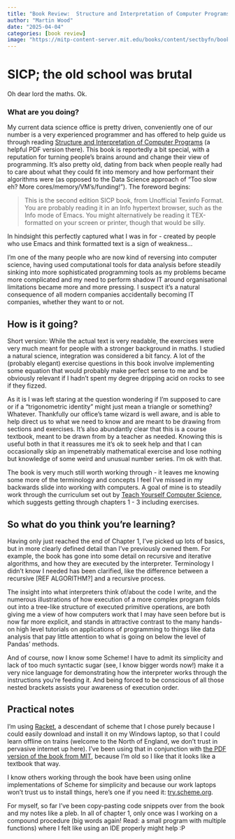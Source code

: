 ```yaml
---
title: "Book Review:  Structure and Interpretation of Computer Programs"
author: "Martin Wood"
date: "2025-04-04"
categories: [book review]
image: "https://mitp-content-server.mit.edu/books/content/sectbyfn/books_pres_0/6515/sicp.zip/graphics/main-banner.gif"
---
```


# SICP; the old school was brutal

Oh dear lord the maths.
Ok.

### What are you doing?

My current data science office is pretty driven, conveniently one of our number is a very experienced programmer and has offered to help
guide us through reading [Structure and Interpretation of Computer Programs](https://web.mit.edu/6.001/6.037/sicp.pdf) (a helpful PDF 
version there).
This book is reportedly a bit special, with a reputation for turning people's brains around and change their view of programming.
It's also pretty old, dating from back when people really had to care about what they could fit into memory and how performant their
algorithms were (as opposed to the Data Science approach of "Too slow eh? More cores/memory/VM's/funding!").
The foreword begins:

> This is the second edition SICP book, from Unofficial Texinfo Format.
You are probably reading it in an Info hypertext browser, such as the Info mode of Emacs. You might alternatively be reading it
TEX-formatted on your screen or printer, though that would be silly.

In hindsight this perfectly captured what I was in for - created by people who use Emacs and think formatted text is a sign of weakness...

I'm one of the many people who are now kind of reversing into computer science, having used computational tools for data analysis before
steadily sinking into more sophisticated programming tools as my problems became more complicated and my need to perform shadow IT around
organisational limitations became more and more pressing.  I suspect it's a natural consequence of all modern companies accidentally becoming
IT companies, whether they want to or not.

## How is it going?

Short version:  While the actual text is very readable, the exercises were very much meant for people with a stronger background in maths.
I studied a natural science, integration was considered a bit fancy.  A lot of the (probably elegant) exercise questions in this book
involve implementing some equation that would probably make perfect sense to me and be obviously relevant if I hadn't spent my degree
dripping acid on rocks to see if they fizzed.

As it is I was left staring at the question wondering if I'm supposed to care or if a "trigonometric identity" might just mean a triangle
or something?  Whatever.  Thankfully our office's tame wizard is well aware, and is able to help direct us to what we need to know and are
meant to be drawing from sections and exercises.  It's also abundantly clear that this is a course textbook, meant to be drawn from by
a teacher as needed.  Knowing this is useful both in that it reassures me it's ok to seek help and that I can occasionally skip an
impenetrably mathematical exercise and lose nothing but knowledge of some weird and unusual number series.  I'm ok with that.

The book is very much still worth working through - it leaves me knowing some more of the terminology and concepts I feel I've missed
in my backwards slide into working with computers.
A goal of mine is to steadily work through the curriculum set out by [Teach Yourself Computer Science](https://teachyourselfcs.com/), which
suggests getting through chapters 1 - 3 including exercises.

## So what do you think you're learning?

Having only just reached the end of Chapter 1, I've picked up lots of basics, but in more clearly defined detail than I've previously owned
them.  For example, the book has gone into some detail on recursive and iterative algorithms, and how they are executed by the interpreter.
Terminology I didn't know I needed has been clarified, like the difference between a recursive [REF ALGORITHM?] and a recursive process.

The insight into what interpreters think of/about the code I write, and the numerous illustrations of how execution of a more complex
program folds out into a tree-like structure of executed primitive operations, are both giving me a view of how computers work that I may
have seen before but is now far more explicit, and stands in attractive contrast to the many hands-on high level tutorials on applications
of programming to things like data analysis that pay little attention to what is going on below the level of Pandas' methods.

And of course, now I know some Scheme!  I have to admit its simplicity and lack of too much syntactic sugar (see, I know bigger words now!)
make it a very nice language for demonstrating how the interpreter works through the instructions you're feeding it. And being forced
to be conscious of all those nested brackets assists your awareness of execution order.

## Practical notes

I'm using [Racket](https://racket-lang.org/), a descendant of scheme that I chose purely because I could easily download and install it on
my Windows laptop, so that I could learn offline on trains (welcome to the North of England, we don't trust in pervasive internet up here).
I've been using that in conjunction with [the PDF version of the book from MIT](https://web.mit.edu/6.001/6.037/sicp.pdf), because I'm old
so I like that it looks like a textbook that way.

I know others working through the book have been using online implementations of Scheme for simplicity and because our work laptops won't
trust us to install things, here's one if you need it:  [try.scheme.org](https://try.scheme.org/).

For myself, so far I've been copy-pasting code snippets over from the book and my notes like a pleb.  In all of chapter 1, only once was I working on
a compound procedure (big words again!  Read: a small program with multiple functions) where I felt like using an IDE properly might help :P

